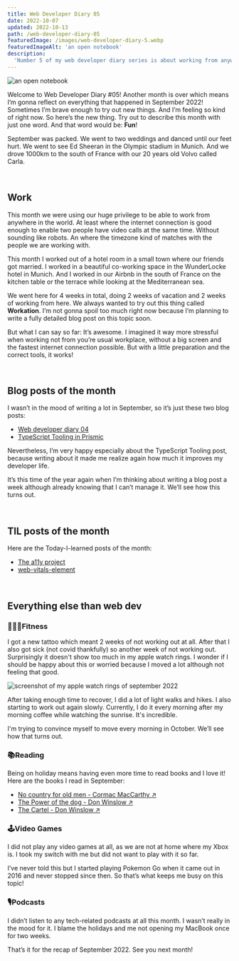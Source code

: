 ```yaml
---
title: Web Developer Diary 05
date: 2022-10-07
updated: 2022-10-13
path: /web-developer-diary-05
featuredImage: /images/web-developer-diary-5.webp
featuredImageAlt: 'an open notebook'
description:
  'Number 5 of my web developer diary series is about working from anywhere in the world (still mostly europe) in september 2022, holidays and reading a lot.'
---
```


![an open notebook](../images/web-developer-diary-5.webp)

Welcome to Web Developer Diary #05! Another month is over which means I’m gonna reflect on everything that happened in September 2022! Sometimes I’m brave enough to try out new things. And I’m feeling so kind of right now. So here’s the new thing. Try out to describe this month with just one word. And that word would be: **Fun**!

September was packed. We went to two weddings and danced until our feet hurt. We went to see Ed Sheeran in the Olympic stadium in Munich. And we drove 1000km to the south of France with our 20 years old Volvo called Carla.

<br />

## Work

This month we were using our huge privilege to be able to work from anywhere in the world. At least where the internet connection is good enough to enable two people have video calls at the same time. Without sounding like robots. An where the timezone kind of matches with the people we are working with.

This month I worked out of a hotel room in a small town where our friends got married. I worked in a beautiful co-working space in the WunderLocke hotel in Munich. And I worked in our Airbnb in the south of France on the kitchen table or the terrace while looking at the Mediterranean sea.  

We went here for 4 weeks in total, doing 2 weeks of vacation and 2 weeks of working from here. We always wanted to try out this thing called **Workation**. I’m not gonna spoil too much right now because I’m planning to write a fully detailed blog post on this topic soon.

But what I can say so far: It’s awesome. I imagined it way more stressful when working not from you’re usual workplace, without a big screen and the fastest internet connection possible. But with a little preparation and the correct tools, it works!

<br />

## Blog posts of the month

I wasn’t in the mood of writing a lot in September, so it’s just these two blog posts:

- [Web developer diary 04](/blog/web-developer-diary-04/)
- [TypeScript Tooling in Prismic](/blog/typescript-tooling-in-prismic/)

Nevertheless, I’m very happy especially about the TypeScript Tooling post, because writing about it made me realize again how much it improves my developer life.

It’s this time of the year again when I’m thinking about writing a blog post a week although already knowing that I can’t manage it. We’ll see how this turns out.

<br /> 

## TIL posts of the month

Here are the Today-I-learned posts of the month:

- [The a11y project](/today-i-learned/the-a11y-project/)
- [web-vitals-element](/today-i-learned/web-vitals-element/)

<br />

## Everything else than web dev

### 🏋🏻‍♀️Fitness

I got a new tattoo which meant 2 weeks of not working out at all. After that I also got sick (not covid thankfully) so another week of not working out. Surprisingly it doesn't show too much in my apple watch rings.
I wonder if I should be happy about this or worried because I moved a lot although not feeling that good. 

![screenshot of my apple watch rings of september 2022](../images/apple-watch-rings-september-2022.webp)

After taking enough time to recover, I did a lot of light walks and hikes. I also starting to work out again slowly. Currently, I do it every morning after my morning coffee while watching the sunrise. It's incredible.

I'm trying to convince myself to move every morning in October. We’ll see how that turns out. 

### 📚Reading

Being on holiday means having even more time to read books and I love it! Here are the books I read in September:

- <a href="https://www.goodreads.com/book/show/12497.No_Country_for_Old_Men" target="_blank">No country for old men - Cormac MacCarthy &#8599;</a>
- <a href="https://www.goodreads.com/book/show/206236.The_Power_of_the_Dog" target="_blank">The Power of the dog - Don Winslow &#8599;</a>
- <a href="https://www.goodreads.com/book/show/23602561-the-cartel" target="_blank">The Cartel - Don Winslow &#8599;</a>

### 🕹Video Games

I did not play any video games at all, as we are not at home where my Xbox is. I took my switch with me but did not want to play with it so far. 

I’ve never told this but I started playing Pokemon Go when it came out in 2016 and never stopped since then. So that’s what keeps me busy on this topic!

### 🎙Podcasts

I didn’t listen to any tech-related podcasts at all this month. I wasn’t really in the mood for it. I blame the holidays and me not opening my MacBook once for two weeks. 

That’s it for the recap of September 2022. See you next month!
